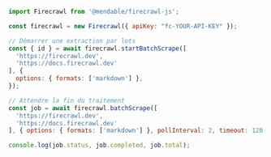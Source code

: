 ```js Node.js
import Firecrawl from '@mendable/firecrawl-js';

const firecrawl = new Firecrawl({ apiKey: "fc-YOUR-API-KEY" });

// Démarrer une extraction par lots
const { id } = await firecrawl.startBatchScrape([
  'https://firecrawl.dev',
  'https://docs.firecrawl.dev'
], {
  options: { formats: ['markdown'] },
});

// Attendre la fin du traitement
const job = await firecrawl.batchScrape([
  'https://firecrawl.dev',
  'https://docs.firecrawl.dev'
], { options: { formats: ['markdown'] }, pollInterval: 2, timeout: 120 });

console.log(job.status, job.completed, job.total);
```

